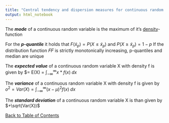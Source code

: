 ```yaml
---
title: "Central tendency and dispersion measures for continuous random variables"
output: html_notebook
---
```


The ***mode*** of a continuous random variable is the maximum of it's [density](./density.nb.html)-function

For the ***p-quantile*** it holds that $F(\tilde{x}_p) = P(X \le \tilde{x}_p)$ and $P(X \ge \tilde{x}_p) = 1 - p$
If the distribution function 𝐹𝐹 is strictly monotonically increasing, p-quantiles and median are unique

The ***expected value*** of a continuous random variable X with density f is given by $\mu = E(X) = $\int_{-\infty}^{\infty} x* f(x) \; dx$

The ***variance*** of a continuous random variable X with density f is given by $o^2 = Var(X) = \int_{-\infty}^{\infty} (x - \mu)^2 f(x) \; dx$

The ***standard deviation*** of a continuous random variable X is than given by $+\sqrt(Var(X))$

[Back to Table of Contents](../)
